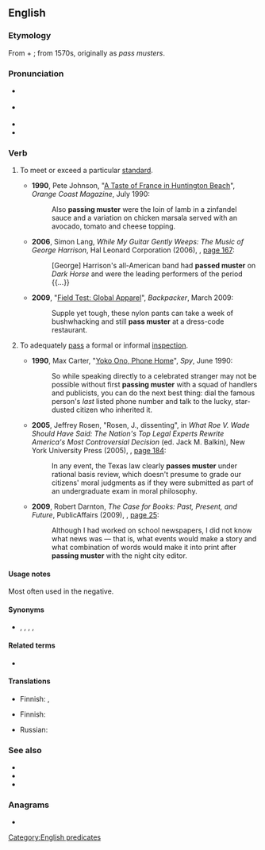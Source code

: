 ==English==
{{was wotd|2012|December|9}}
{{was wotd|2014|December|9}}

===Etymology===
From {{m|en|pass||to undergo successfully}} + {{m|en|muster||military assemblage or review}}; from 1570s, originally as ''pass musters''.

===Pronunciation===
* {{a|UK}} {{IPA|en|/ˌpɑːs ˈmʌst.ə/}}
* {{a|US}} {{IPA|en|/ˌpæs ˈmʌs.tɚ/}}
* {{audio|en|En-us-pass muster.ogg|Audio (US)}}
* {{audio|en|en-au-pass muster.ogg|Audio (AU)}}

===Verb===
{{en-verb|passes muster|passing muster|passed muster}}

# {{lb|en|idiomatic}} To meet or exceed a particular [[standard]].
#: {{ux|en|To get a raise, an employee must '''pass muster''' with the boss.}}
#* '''1990''', Pete Johnson, "[http://books.google.com/books?id=H2EEAAAAMBAJ&pg=PA230 A Taste of France in Huntington Beach]", ''Orange Coast Magazine'', July 1990:
#*: Also '''passing muster''' were the loin of lamb in a zinfandel sauce and a variation on chicken marsala served with an avocado, tomato and cheese topping.
#* '''2006''', Simon Lang, ''While My Guitar Gently Weeps: The Music of George Harrison'', Hal Leonard Corporation (2006), {{ISBN|1423406095}}, [http://books.google.com/books?id=NRoFPFvI1joC&pg=PA167 page 167]:
#*: [George] Harrison's all-American band had '''passed muster''' on ''Dark Horse'' and were the leading performers of the period {{…}}
#* '''2009''', "[http://books.google.com/books?id=bGl2Wt1GG5IC&pg=PA89&dq=%22pass+muster%22 Field Test: Global Apparel]", ''Backpacker'', March 2009:
#*: Supple yet tough, these nylon pants can take a week of bushwhacking and still '''pass muster''' at a dress-code restaurant.
# {{lb|en|idiomatic}} To adequately [[pass]] a formal or informal [[inspection]].
#* '''1990''', Max Carter, "[http://books.google.com/books?id=pCfQINJRXRgC&pg=PA46 Yoko Ono, Phone Home]", ''Spy'', June 1990:
#*: So while speaking directly to a celebrated stranger may not be possible without first '''passing muster''' with a squad of handlers and publicists, you can do the next best thing: dial the famous person's ''last'' listed phone number and talk to the lucky, star-dusted citizen who inherited it.
#* '''2005''', Jeffrey Rosen, "Rosen, J., dissenting", in ''What Roe V. Wade Should Have Said: The Nation's Top Legal Experts Rewrite America's Most Controversial Decision'' (ed. Jack M. Balkin), New York University Press (2005), {{ISBN|0814799183}}, [http://books.google.com/books?id=Us-277i9ZJYC&pg=PA184&dq=%22passes+muster%22 page 184]:
#*: In any event, the Texas law clearly '''passes muster''' under rational basis review, which doesn't presume to grade our citizens' moral judgments as if they were submitted as part of an undergraduate exam in moral philosophy.
#* '''2009''', Robert Darnton, ''The Case for Books: Past, Present, and Future'', PublicAffairs (2009), {{ISBN|9781586488260}}, [http://books.google.com/books?id=KplFSD-VP_QC&pg=PA25&dq=%22passing+muster%22 page 25]:
#*: Although I had worked on school newspapers, I did not know what news was — that is, what events would make a story and what combination of words would make it into print after '''passing muster''' with the night city editor.

====Usage notes====
Most often used in the negative.

====Synonyms====
* {{sense|to meet or exceed a standard}} {{l|en|cut the mustard}}, {{l|en|cut it}}, {{l|en|hack it}}, {{l|en|make the grade}}, {{l|en|measure up}}

====Related terms====
* {{l|en|muster}}

====Translations====
{{trans-top|to meet or exceed a particular standard}}
* Finnish: {{t|fi|mennä läpi}}, {{t|fi|[[läpäistä]] [[testi]]}}
{{trans-mid}}
{{trans-bottom}}

{{trans-top|to pass a formal or informal inspection}}
* Finnish: {{t+|fi|päästä läpi}}
{{trans-mid}}
* Russian: {{t+|ru|проходить|impf}}
{{trans-bottom}}

===See also===
* {{l|en|up to snuff}}
* {{l|en|up to par}}
* {{l|en|with flying colors}}

===Anagrams===
* {{anagrams|en|a=aemprssstu|supermasts}}

[[Category:English predicates]]